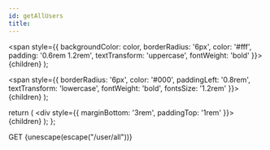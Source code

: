 ```yaml
---
id: getAllUsers
title:
---
```


<!-- prettier-ignore-start -->

  <span
    style={{
      backgroundColor: color,
      borderRadius: '6px',
      color: '#fff',
      padding: '0.6rem 1.2rem',
      textTransform: 'uppercase',
      fontWeight: 'bold'
    }}>
    {children}
  </span>
);

  <span
    style={{
      borderRadius: '6px',
      color: '#000',
      paddingLeft: '0.8rem',
      textTransform: 'lowercase',
      fontWeight: 'bold',
      fontsSize: '1.2rem'
    }}>
    {children}
  </span>
);

  return (
    <div
      style={{
        marginBottom: '3rem',
        paddingTop: '1rem'
      }}>
      {children}
    </div>
  );
};

<!-- prettier-ignore-end -->

<Url>
  <Method color="#6b55b2">GET</Method>
  <Path>{unescape(escape("/user/all"))}</Path>
</Url>
